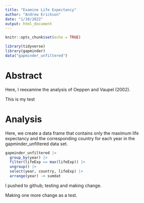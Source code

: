 ```yaml
---
title: "Examine Life Expectancy"
author: "Andrew Erickson"
date: "1/10/2022"
output: html_document
---
```


```r
knitr::opts_chunk$set(echo = TRUE)
```

```r
library(tidyverse)
library(gapminder)
data("gapminder_unfiltered")
```


# Abstract 

Here, I reexamine the analysis of Oeppen and Vaupel (2002). 

This is my test

# Analysis 

Here, we create a data frame that contains only the maximum life expectancy and the corresponding country for each year in the gapminder_unfiltered data set. 

```r
gapminder_unfiltered |>
  group_by(year) |>
  filter(lifeExp == max(lifeExp)) |>
  ungroup() |>
  select(year, country, lifeExp) |>
  arrange(year) -> sumdat
```

I pushed to github; testing and making change. 

Making one more change as a test. 